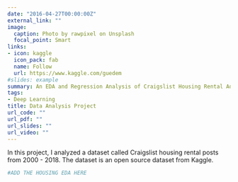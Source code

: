 ```yaml
---
date: "2016-04-27T00:00:00Z"
external_link: ""
image:
  caption: Photo by rawpixel on Unsplash
  focal_point: Smart
links:
- icon: kaggle
  icon_pack: fab
  name: Follow
  url: https://www.kaggle.com/guedem
#slides: example
summary: An EDA and Regression Analysis of Craigslist Housing Rental Advertisements Dataset from 2000 to 2018. 
tags:
- Deep Learning
title: Data Analysis Project
url_code: ""
url_pdf: ""
url_slides: ""
url_video: ""
---
```


In this project, I analyzed a dataset called Craigslist housing rental posts from 2000 - 2018. The dataset is an open source dataset from Kaggle. 

```r
#ADD THE HOUSING EDA HERE 

```


